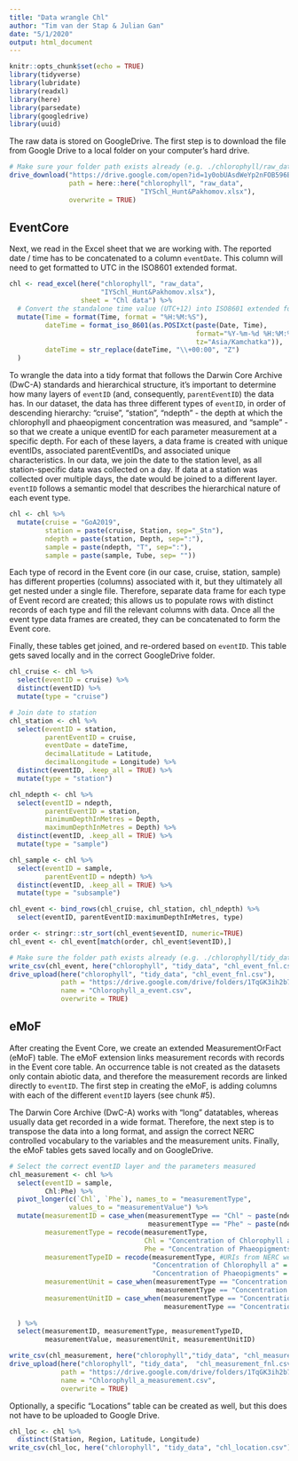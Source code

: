 ```yaml
---
title: "Data wrangle Chl"
author: "Tim van der Stap & Julian Gan"
date: "5/1/2020"
output: html_document
---
```


```r
knitr::opts_chunk$set(echo = TRUE)
library(tidyverse)
library(lubridate)
library(readxl)
library(here)
library(parsedate)
library(googledrive)
library(uuid)
```

The raw data is stored on GoogleDrive. The first step is to download the file from Google Drive to a local folder on your computer's hard drive. 

``` r
# Make sure your folder path exists already (e.g. ./chlorophyll/raw_data)
drive_download("https://drive.google.com/open?id=1y0obUAsdWeYp2nFOB596B5rGQzNyQxwN", 
               path = here::here("chlorophyll", "raw_data", 
                                 "IYSchl_Hunt&Pakhomov.xlsx"),
               overwrite = TRUE)
```

## EventCore 

Next, we read in the Excel sheet that we are working with. The reported date / time has to be concatenated to a column `eventDate`. This column will need to get formatted to UTC in the ISO8601 extended format.

``` r
chl <- read_excel(here("chlorophyll", "raw_data", 
                       "IYSchl_Hunt&Pakhomov.xlsx"), 
                  sheet = "Chl data") %>% 
  # Convert the standalone time value (UTC+12) into ISO8601 extended format
  mutate(Time = format(Time, format = "%H:%M:%S"),
         dateTime = format_iso_8601(as.POSIXct(paste(Date, Time), 
                                               format="%Y-%m-%d %H:%M:%S", 
                                               tz="Asia/Kamchatka")),
         dateTime = str_replace(dateTime, "\\+00:00", "Z")
  ) 
```

To wrangle the data into a tidy format that follows the Darwin Core Archive (DwC-A) standards and hierarchical structure, it's important to determine how many layers of `eventID` (and, consequently, `parentEventID`) the data has. In our dataset, the data has three different types of `eventID`, in order of descending hierarchy: "cruise", "station", "ndepth" - the depth at which the chlorophyll and phaeopigment concentration was measured, and "sample" - so that we create a unique eventID for each parameter measurement at a specific depth. For each of these layers, a data frame is created with unique eventIDs, associated parentEventIDs, and associated unique characteristics. In our data, we join the date to the station level, as all station-specific data was collected on a day. If data at a station was collected over multiple days, the date would be joined to a different layer. `eventID` follows a semantic model that describes the hierarchical nature of each event type.   

``` r
chl <- chl %>%
  mutate(cruise = "GoA2019",
         station = paste(cruise, Station, sep="_Stn"),
         ndepth = paste(station, Depth, sep=":"),
         sample = paste(ndepth, "T", sep=":"),
         sample = paste(sample, Tube, sep= ""))
```

Each type of record in the Event core (in our case, cruise, station, sample) has different properties (columns) associated with it, but they ultimately all get nested under a single file. Therefore, separate data frame for each type of Event record are created; this allows us to populate rows with distinct records of each type and fill the relevant columns with data. Once all the event type data frames are created, they can be concatenated to form the Event core. 

Finally, these tables get joined, and re-ordered based on `eventID`. This table gets saved locally and in the correct GoogleDrive folder. 

``` r
chl_cruise <- chl %>% 
  select(eventID = cruise) %>%
  distinct(eventID) %>%
  mutate(type = "cruise")

# Join date to station
chl_station <- chl %>%
  select(eventID = station,
         parentEventID = cruise,
         eventDate = dateTime,
         decimalLatitude = Latitude,
         decimalLongitude = Longitude) %>% 
  distinct(eventID, .keep_all = TRUE) %>% 
  mutate(type = "station")

chl_ndepth <- chl %>% 
  select(eventID = ndepth,
         parentEventID = station,
         minimumDepthInMetres = Depth,
         maximumDepthInMetres = Depth) %>% 
  distinct(eventID, .keep_all = TRUE) %>% 
  mutate(type = "sample")

chl_sample <- chl %>%
  select(eventID = sample,
         parentEventID = ndepth) %>%
  distinct(eventID, .keep_all = TRUE) %>%
  mutate(type = "subsample")

chl_event <- bind_rows(chl_cruise, chl_station, chl_ndepth) %>% 
  select(eventID, parentEventID:maximumDepthInMetres, type) 

order <- stringr::str_sort(chl_event$eventID, numeric=TRUE)
chl_event <- chl_event[match(order, chl_event$eventID),]

# Make sure the folder path exists already (e.g. ./chlorophyll/tidy_data)
write_csv(chl_event, here("chlorophyll", "tidy_data", "chl_event_fnl.csv"))
drive_upload(here("chlorophyll", "tidy_data", "chl_event_fnl.csv"),
             path = "https://drive.google.com/drive/folders/1TqGK3ih2b7hPWUion5utDgxIEVLYRm5W",
             name = "Chlorophyll_a_event.csv",
             overwrite = TRUE)
```

## eMoF

After creating the Event Core, we create an extended MeasurementOrFact (eMoF) table. The eMoF extension links measurement records with records in the Event core table. An occurrence table is not created as the datasets only contain abiotic data, and therefore the measurement records are linked directly to `eventID`. The first step in creating the eMoF, is adding columns with each of the different `eventID` layers (see chunk #5).

The Darwin Core Archive (DwC-A) works with "long" datatables, whereas usually data get recorded in a wide format. Therefore, the next step is to transpose the data into a long format, and assign the correct NERC controlled vocabulary to the variables and the measurement units. Finally, the eMoF tables gets saved locally and on GoogleDrive. 

``` r
# Select the correct eventID layer and the parameters measured
chl_measurement <- chl %>%
  select(eventID = sample,
         Chl:Phe) %>%
  pivot_longer(c(`Chl`, `Phe`), names_to = "measurementType", 
               values_to = "measurementValue") %>% 
  mutate(measurementID = case_when(measurementType == "Chl" ~ paste(ndepth,"tube",Tube,"chl", sep="_"),
                                   measurementType == "Phe" ~ paste(ndepth,"tube",Tube,"phe", sep="_")),
         measurementType = recode(measurementType, 
                                  Chl = "Concentration of Chlorophyll a",
                                  Phe = "Concentration of Phaeopigments"),
         measurementTypeID = recode(measurementType, #URIs from NERC website
                                    "Concentration of Chlorophyll a" = "http://vocab.nerc.ac.uk/collection/P02/current/CPWC/",
                                    "Concentration of Phaeopigments" = "http://vocab.nerc.ac.uk/collection/P02/current/PHWC/"),
         measurementUnit = case_when(measurementType == "Concentration of Chlorophyll a" ~ "mg/m^3",
                                     measurementType == "Concentration of Phaeopigments" ~ "mg/m^3"),
         measurementUnitID = case_when(measurementType == "Concentration of Chlorophyll a" ~ "http://vocab.nerc.ac.uk/collection/P06/current/UMMC/",
                                       measurementType == "Concentration of Phaeopigments" ~ "http://vocab.nerc.ac.uk/collection/P06/current/UMMC/")
         
  ) %>%
  select(measurementID, measurementType, measurementTypeID,
         measurementValue, measurementUnit, measurementUnitID)

write_csv(chl_measurement, here("chlorophyll","tidy_data", "chl_measurement_fnl.csv"))
drive_upload(here("chlorophyll", "tidy_data",  "chl_measurement_fnl.csv"),
             path = "https://drive.google.com/drive/folders/1TqGK3ih2b7hPWUion5utDgxIEVLYRm5W",
             name = "Chlorophyll_a_measurement.csv",
             overwrite = TRUE)
```

Optionally, a specific "Locations" table can be created as well, but this does not have to be uploaded to Google Drive.  

``` r
chl_loc <- chl %>% 
  distinct(Station, Region, Latitude, Longitude)
write_csv(chl_loc, here("chlorophyll", "tidy_data", "chl_location.csv"))
```

